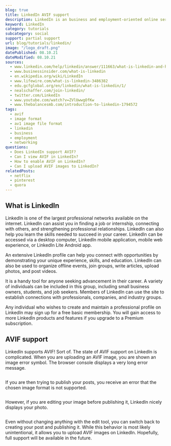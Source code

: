 ```yaml
---
blog: true
title: LinkedIn AVIF support
description: LinkedIn is an business and employment-oriented online service. Find out how to use AVIF images in your chat today.
keyword: LinkedIn
category: tutorials
subcategory: social
support: partial support
url: blog/tutorials/linkedin/
image: "/logo_draft.png"
datePublished: 08.10.21
dateModified: 08.10.21
sources:
  - www.linkedin.com/help/linkedin/answer/111663/what-is-linkedin-and-how-can-i-use-it-?lang=en
  - www.businessinsider.com/what-is-linkedin
  - en.wikipedia.org/wiki/LinkedIn
  - www.lifewire.com/what-is-linkedin-3486382
  - edu.gcfglobal.org/en/linkedin/what-is-linkedin/1/
  - nealschaffer.com/join-linkedin/
  - twitter.com/LinkedIn
  - www.youtube.com/watch?v=ZVlUwwgOfKw
  - www.thebalancesmb.com/introduction-to-linkedin-1794572
tags:
  - avif
  - image format
  - av1 image file format
  - linkedin
  - business
  - employment
  - networking
questions:
  - Does LinkedIn support AVIF?
  - Can I view AVIF in LinkedIn?
  - How to enable AVIF on LinkedIn?
  - Can I upload AVIF images to LinkedIn?
relatedPosts:
  - netflix
  - pinterest
  - quora
---
```


## What is LinkedIn

LinkedIn is one of the largest professional networks available on the internet. LinkedIn can assist you in finding a job or internship, connecting with others, and strengthening professional relationships. LinkedIn can also help you learn the skills needed to succeed in your career. LinkedIn can be accessed via a desktop computer, LinkedIn mobile application, mobile web experience, or LinkedIn Lite Android app.

An extensive LinkedIn profile can help you connect with opportunities by demonstrating your unique experience, skills, and education. LinkedIn can also be used to organize offline events, join groups, write articles, upload photos, and post videos.

It is a handy tool for anyone seeking advancement in their career. A variety of individuals can be included in this group, including small business owners, students, and job seekers. Members of LinkedIn can use the site to establish connections with professionals, companies, and industry groups.

Any individual who wishes to create and maintain a professional profile on LinkedIn may sign up for a free basic membership. You will gain access to more LinkedIn products and features if you upgrade to a Premium subscription.

## AVIF support

LinkedIn supports AVIF! Sort of. The state of AVIF support on LinkedIn is complicated. When you are uploading an AVIF image, you are shown an image error symbol. The browser console displays a very long error message.

<Image url="linkedin" alt="" />

If you are then trying to publish your posts, you receive an error that the chosen image format is not supported.

<Image url="linkedin-no-edit" alt="" />

However, if you are editing your image before publishing it, LinkedIn nicely displays your photo.

<Image url="linkedin-edit-done" alt="" />

Even without changing anything with the edit tool, you can switch back to creating your post and publishing it. While this behavior is most likely unintentional, it allows you to upload AVIF images on LinkedIn. Hopefully, full support will be available in the future.

<Image url="linkedin-published" alt="" />
